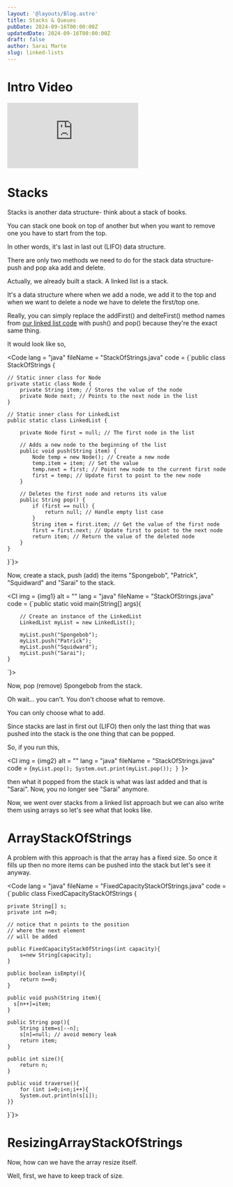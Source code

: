 ```yaml
---
layout: '@layouts/Blog.astro'
title: Stacks & Queues
pubDate: 2024-09-16T00:00:00Z 
updatedDate: 2024-09-16T00:00:00Z 
draft: false
author: Sarai Marte
slug: linked-lists
---
```





# Intro Video 

<iframe src="https://www.youtube.com/embed/Vz9q2DZj3RQ?si=ypF_TFrB1uJjiXNj" title="YouTube video player" frameborder="0" allow="accelerometer; autoplay; clipboard-write; encrypted-media; gyroscope; picture-in-picture; web-share" referrerpolicy="strict-origin-when-cross-origin" allowfullscreen></iframe>

# Stacks 

Stacks is another data structure- think about a stack of books.

You can stack one book on top of another but when you want to remove one you have to start from the top. 

In other words, it's last in last out (LIFO) data structure.

There are only two methods we need to do for the stack data structure- push and pop aka add and delete. 

Actually, we already built a stack. A linked list is a stack.

It's a data structure where when we add a node, we add it to the top and when we want to delete a node we have to delete the first/top one. 

Really, you can simply replace the addFirst() and delteFirst() method names from <a href = "https://saraistudies.netlify.app/datastructures/linked-lists/">our linked list code</a> with push() and pop() because they're the exact same thing.

It would look like so,

<Code lang = "java" fileName = "StackOfStrings.java" code = 
{`public class StackOfStrings {

    // Static inner class for Node
    private static class Node {
        private String item; // Stores the value of the node
        private Node next; // Points to the next node in the list
    }

    // Static inner class for LinkedList
    public static class LinkedList {

        private Node first = null; // The first node in the list

        // Adds a new node to the beginning of the list
        public void push(String item) {
            Node temp = new Node(); // Create a new node
            temp.item = item; // Set the value
            temp.next = first; // Point new node to the current first node
            first = temp; // Update first to point to the new node
        }

        // Deletes the first node and returns its value
        public String pop() {
            if (first == null) {
                return null; // Handle empty list case
            }
            String item = first.item; // Get the value of the first node
            first = first.next; // Update first to point to the next node
            return item; // Return the value of the deleted node
        }
    }
}`}>
</Code>

Now, create a stack, push (add) the items "Spongebob", "Patrick", "Squidward" and "Sarai" to the stack.

<CI img = {img1} alt = "" lang = "java" fileName = "StackOfStrings.java" code = 
{`public static void main(String[] args){

        // Create an instance of the LinkedList
        LinkedList myList = new LinkedList();

        myList.push("Spongebob");
        myList.push("Patrick");
        myList.push("Squidward"); 
        myList.push("Sarai");
    }
`}></CI>

Now, pop (remove) Spongebob from the stack.

Oh wait... you can't. You don't choose what to remove.

You can only choose what to add. 

Since stacks are last in first out (LIFO) then only the last thing that was pushed into the stack is the one thing that can be popped.

So, if you run this, 

<CI img = {img2} alt = "" lang = "java" fileName = "StackOfStrings.java" code = 
{`myList.pop();
    System.out.print(myList.pop());
}
`}></CI>

then what it popped from the stack is what was last added and that is "Sarai". Now, you no longer see "Sarai" anymore.

Now, we went over stacks from a linked list approach but we can also write them using arrays so let's see what that looks like. 

# ArrayStackOfStrings

A problem with this approach is that the array has a fixed size. So once it fills up then no more items can be pushed into the stack but let's see it anyway.

<Code lang = "java" fileName = "FixedCapacityStackOfStrings.java" code = 
{`public class FixedCapacityStackOfStrings {
 
    private String[] s;
    private int n=0;

    // notice that n points to the position
    // where the next element
    // will be added

    public FixedCapacityStackOfStrings(int capacity){
        s=new String[capacity];
    }

    public boolean isEmpty(){
        return n==0;
    }

    public void push(String item){
      s[n++]=item;
    }

    public String pop(){
        String item=s[--n];
        s[n]=null; // avoid memory leak
        return item;
    }

    public int size(){
        return n;
    }

    public void traverse(){
        for (int i=0;i<n;i++){
        System.out.println(s[i]);
    }}

}`}>
</Code>

# ResizingArrayStackOfStrings

Now, how can we have the array resize itself.

Well, first, we have to keep track of size.























